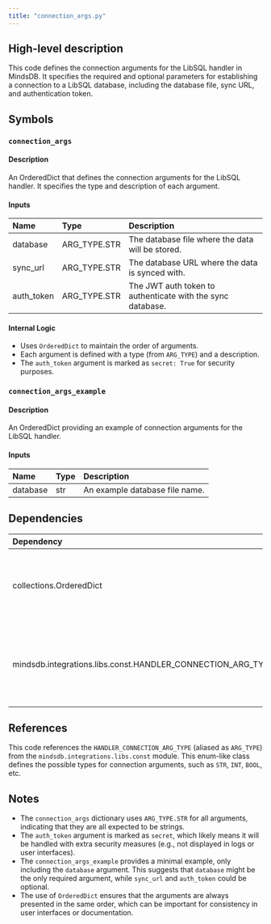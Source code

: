 ```yaml
---
title: "connection_args.py"
---
```


## High-level description
This code defines the connection arguments for the LibSQL handler in MindsDB. It specifies the required and optional parameters for establishing a connection to a LibSQL database, including the database file, sync URL, and authentication token.

## Symbols

### `connection_args`
#### Description
An OrderedDict that defines the connection arguments for the LibSQL handler. It specifies the type and description of each argument.

#### Inputs
| Name | Type | Description |
|:-----|:-----|:------------|
| database | ARG_TYPE.STR | The database file where the data will be stored. |
| sync_url | ARG_TYPE.STR | The database URL where the data is synced with. |
| auth_token | ARG_TYPE.STR | The JWT auth token to authenticate with the sync database. |

#### Internal Logic
- Uses `OrderedDict` to maintain the order of arguments.
- Each argument is defined with a type (from `ARG_TYPE`) and a description.
- The `auth_token` argument is marked as `secret: True` for security purposes.

### `connection_args_example`
#### Description
An OrderedDict providing an example of connection arguments for the LibSQL handler.

#### Inputs
| Name | Type | Description |
|:-----|:-----|:------------|
| database | str | An example database file name. |

## Dependencies
| Dependency | Purpose |
|:-----------|:--------|
| collections.OrderedDict | Used to create ordered dictionaries for connection arguments. |
| mindsdb.integrations.libs.const.HANDLER_CONNECTION_ARG_TYPE | Imported as ARG_TYPE, used to specify the type of connection arguments. |

## References
This code references the `HANDLER_CONNECTION_ARG_TYPE` (aliased as `ARG_TYPE`) from the `mindsdb.integrations.libs.const` module. This enum-like class defines the possible types for connection arguments, such as `STR`, `INT`, `BOOL`, etc.

## Notes
- The `connection_args` dictionary uses `ARG_TYPE.STR` for all arguments, indicating that they are all expected to be strings.
- The `auth_token` argument is marked as `secret`, which likely means it will be handled with extra security measures (e.g., not displayed in logs or user interfaces).
- The `connection_args_example` provides a minimal example, only including the `database` argument. This suggests that `database` might be the only required argument, while `sync_url` and `auth_token` could be optional.
- The use of `OrderedDict` ensures that the arguments are always presented in the same order, which can be important for consistency in user interfaces or documentation.
